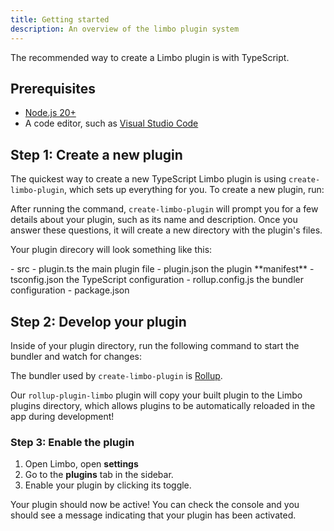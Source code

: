 ```yaml
---
title: Getting started
description: An overview of the limbo plugin system
---
```



The recommended way to create a Limbo plugin is with TypeScript.

## Prerequisites

- [Node.js 20+](https://nodejs.org/)
- A code editor, such as [Visual Studio Code](https://code.visualstudio.com/)

## Step 1: Create a new plugin

The quickest way to create a new TypeScript Limbo plugin is using `create-limbo-plugin`, which sets up everything for you. To create a new plugin, run:

<NpmCreate scriptName="limbo-plugin" />

After running the command, `create-limbo-plugin` will prompt you for a few details about your plugin, such as its name and description. Once you answer these questions, it will create a new directory with the plugin's files.

Your plugin direcory will look something like this:

<FileTree>
- src
	- plugin.ts the main plugin file
- plugin.json the plugin **manifest**
- tsconfig.json the TypeScript configuration
- rollup.config.js the bundler configuration
- package.json

</FileTree>

## Step 2: Develop your plugin

Inside of your plugin directory, run the following command to start the bundler and watch for changes:

<NpmRun scriptName="dev" />

<Aside>

The bundler used by `create-limbo-plugin` is [Rollup](https://rollupjs.org/).

Our `rollup-plugin-limbo` plugin will copy your built plugin to the Limbo plugins directory, which allows plugins to be automatically reloaded in the app during development!

</Aside>

### Step 3: Enable the plugin

1. Open Limbo, open **settings**
2. Go to the **plugins** tab in the sidebar.
3. Enable your plugin by clicking its toggle.

Your plugin should now be active! You can check the console and you should see a message indicating that your plugin has been activated.
